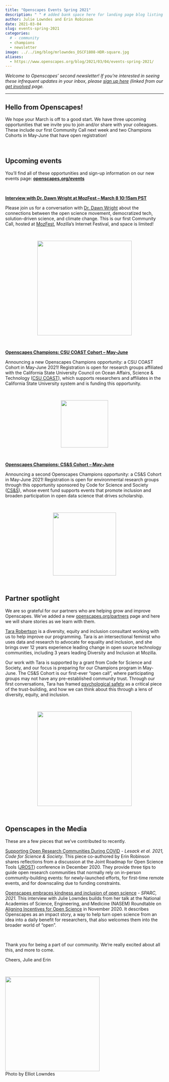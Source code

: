 ```yaml
---
title: "Openscapes Events Spring 2021"
description: " " # added bank space here for landing page blog listing (will print first few lines of blog if not)
author: Julie Lowndes and Erin Robinson
date: 2021-03-04
slug: events-spring-2021
categories:
  # - community
  - champions
  - newsletter
image: ../../img/blog/mrlowndes_DSCF1808-HDR-square.jpg
aliases: 
  - https://www.openscapes.org/blog/2021/03/04/events-spring-2021/
---
```


*Welcome to Openscapes’ second newsletter! If you’re interested in seeing these infrequent updates in your inbox, please [sign up here](https://docs.google.com/forms/d/e/1FAIpQLSdgVXRp3V-w94GPWkR31RUfyBl37EphdQSlCOcnyeNlf8OLWw/viewform) (linked from our [get involved](https://openscapes.org/contact) page.* 

---

## Hello from Openscapes!

We hope your March is off to a good start. We have three upcoming opportunities that we invite you to join and/or share with your colleagues. These include our first Community Call next week and two Champions Cohorts in May-June that have open registration! 

<br>

## Upcoming events

You’ll find all of these opportunities and sign-up information on our new events page: **[openscapes.org/events](https://openscapes.github.io/events)**

<br>

[**Interview with Dr. Dawn Wright at MozFest – March 8 10:15am PST**](https://openscapes.github.io/events/posts/2021-03-08-dr-dawn-wright-interview/)

Please join us for a conversation with [Dr. Dawn Wright](https://twitter.com/deepseadawn) about the connections between the open science movement, democratized tech, solution-driven science, and climate change. This is our first Community Call, hosted at [MozFest](https://schedule.mozillafestival.org/session/Z3JAWA-1), Mozilla’s Internet Festival, and space is limited!


<br>

<center>
  <a><img src="/img/blog/dr-dawn-wright.jpg" width="300px"></a>
</center>

<br>

[**Openscapes Champions: CSU COAST Cohort – May-June**](https://openscapes.github.io/events/posts/2021-05-07-coast-champions/)

Announcing a new Openscapes Champions opportunity: a CSU COAST Cohort in May-June 2021! Registration is open for research groups affiliated with the California State University Council on Ocean Affairs, Science & Technology ([CSU COAST](https://twitter.com/csucoast)), which supports researchers and affiliates in the California State University system and is funding this opportunity.

<br>

<center>
  <a><img src="/img/blog/COAST.png" width="150px"></a>
</center>

<br>

[**Openscapes Champions: CS&S Cohort – May-June**](https://openscapes.github.io/events/posts/2021-05-07-css-champions/)

Announcing a second Openscapes Champions opportunity: a CS&S Cohort in May-June 2021! Registration is open for environmental research groups through this opportunity sponsored by Code for Science and Society ([CS&S](https://twitter.com/codeforsociety/)), whose event fund supports events that promote inclusion and broaden participation in open data science that drives scholarship.

<br>

<center>
  <a><img src="/img/blog/css-logo-stacked.png" width="200px"></a>
</center>

<br>


## Partner spotlight

We are so grateful for our partners who are helping grow and improve Openscapes. We’ve added a new [openscapes.org/partners](https://openscapes.org/partners) page and here we will share stories as we learn with them.

[Tara Robertson](https://tararobertson.ca/) is a diversity, equity and inclusion consultant working with us to help improve our programming. Tara is an intersectional feminist who uses data and research to advocate for equality and inclusion, and she brings over 12 years experience leading change in open source technology communities, including 3 years leading Diversity and Inclusion at Mozilla.

Our work with Tara is supported by a grant from Code for Science and Society, and our focus is preparing for our Champions program in May-June. The CS&S Cohort is our first-ever “open call”, where participating groups may not have any pre-established community trust. Through our first conversations, Tara has framed [psychological safety](https://rework.withgoogle.com/guides/understanding-team-effectiveness/steps/foster-psychological-safety/) as a critical piece of the trust-building, and how we can think about this through a lens of diversity, equity, and inclusion.  


<br>

<center>
  <a><img src="/img/blog/tara-robertson.png" width="300px"></a>
</center>

<br>



## Openscapes in the Media 

These are a few pieces that we’ve contributed to recently. 

[Supporting Open Research Communities During COVID](https://eventfund.codeforscience.org/supporting-open-research-communities-during-covid/) - _Lesack et al. 2021, Code for Science & Society_. This piece co-authored by Erin Robinson shares reflections from a discussion at the Joint Roadmap for Open Science Tools ([JROST](https://investinopen.org/community/jrost-2020-conference/)) conference in December 2020. They provide three tips to guide open research communities that normally rely on in-person community-building events: for newly-launched efforts, for first-time remote events, and for downscaling due to funding constraints.  

[Openscapes embraces kindness and inclusion of open science](https://sparcopen.org/impact-story/openscapes-embraces-kindness-and-inclusion-of-open-science/) - *SPARC, 2021.* This interview with Julie Lowndes builds from her talk at the National Academies of Science, Engineering, and Medicine (NASEM) Roundtable on [Aligning Incentives for Open Science](https://www.nationalacademies.org/our-work/roundtable-on-aligning-incentives-for-open-science) in November 2020. It describes Openscapes as an impact story, a way to help turn open science from an idea into a daily benefit for researchers, that also welcomes them into the broader world of “open”. 

<br>

Thank you for being a part of our community. We’re really excited about all this, and more to come. 

Cheers,
Julie and Erin



<br>

<img src="/img/blog/mrlowndes_DSCF1808-HDR.jpg" width="300px">  
Photo by Elliot Lowndes

